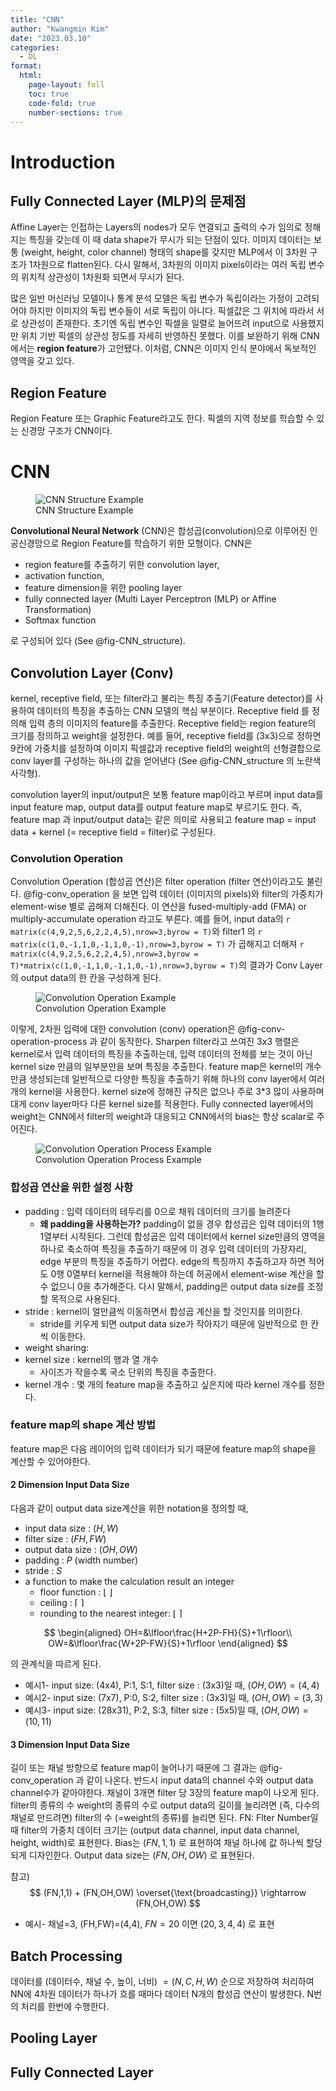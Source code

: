 ```yaml
---
title: "CNN"
author: "Kwangmin Kim"
date: "2023.03.10"
categories: 
  - DL
format: 
  html:
    page-layout: full
    toc: true
    code-fold: true
    number-sections: true
---
```


# Introduction

## Fully Connected Layer (MLP)의 문제점

Affine Layer는 인접하는 Layers의 nodes가 모두 연결되고 출력의 수가 임의로 정해지는 특징을 갖는데 이 때 data shape가 무시가 되는 단점이 있다. 이미지 데이터는 보통 (weight, height, color channel) 형태의 shape를 갖지만 MLP에서 이 3차원 구조가 1차원으로 flatten된다. 다시 말해서, 3차원의 이미지 pixels이라는 여러 독립 변수의 위치적 상관성이 1차원화 되면서 무시가 된다.

많은 일반 머신러닝 모델이나 통계 분석 모델은 독립 변수가 독립이라는 가정이 고려되어야 하지만 이미지의 독립 변수들이 서로 독립이 아니다. 픽셀값은 그 위치에 따라서 서로 상관성이 존재한다. 초기엔 독립 변수인 픽셀을 일렬로 늘어뜨려 input으로 사용했지만 위치 기반 픽셀의 상관성 정도를 자세히 반영하진 못했다. 이를 보완하기 위해 CNN에서는 **region feature**가 고안됐다. 이처럼, CNN은 이미지 인식 분야에서 독보적인 영역을 갖고 있다.

## Region Feature

Region Feature 또는 Graphic Feature라고도 한다. 픽셀의 지역 정보를 학습할 수 있는 신경망 구조가 CNN이다. 

# CNN

![CNN Structure Example](../../../../../images/cnn/figure1.png){#fig-CNN_structure}

**Convolutional Neural Network** (CNN)은 합성곱(convolution)으로 이루어진 인공신경망으로 Region Feature를 학습하기 위한 모형이다. CNN은 

* region feature를 추출하기 위한 convolution layer, 
* activation function,
* feature dimension을 위한 pooling layer 
* fully connected layer (Multi Layer Perceptron (MLP) or Affine Transformation)
* Softmax function

로 구성되어 있다 (See @fig-CNN_structure).


## Convolution Layer (Conv)

kernel, receptive field, 또는 filter라고 불리는 특징 추출기(Feature detector)를 사용하여 데이터의 특징을 추출하는 CNN 모델의 핵심 부분이다. Receptive field 를 정의해 입력 층의 이미지의 feature를 추출한다. Receptive field는 region feature의 크기를 정의하고 weight을 설정한다. 예를 들어, receptive field를 (3x3)으로 정하면 9칸에 가중치를 설정하여 이미지 픽셀값과 receptive field의 weight의 선형결합으로 conv layer를 구성하는 하나의 값을 얻어낸다 (See @fig-CNN_structure 의 노란색 사각형). 

convolution layer의 input/output은 보통 feature map이라고 부르며 input data를 input feature map, output data를 output feature map로 부르기도 한다. 즉, feature map 과 input/output data는 같은 의미로 사용되고 feature map = input data + kernel (= receptive field = filter)로 구성된다.


### Convolution Operation 

Convolution Operation (합성곱 연산)은 filter operation (filter 연산)이라고도 불린다. @fig-conv_operation 을 보면 입력 데이터 (이미지의 pixels)와 filter의 가중치가 element-wise 별로 곱해져 더해진다. 이 연산을 fused-multiply-add (FMA) or multiply-accumulate operation 라고도 부른다. 예를 들어, input data의 `r matrix(c(4,9,2,5,6,2,2,4,5),nrow=3,byrow = T)`와 filter1 의 `r  matrix(c(1,0,-1,1,0,-1,1,0,-1),nrow=3,byrow = T)` 가 곱해지고 더해져 `r matrix(c(4,9,2,5,6,2,2,4,5),nrow=3,byrow = T)*matrix(c(1,0,-1,1,0,-1,1,0,-1),nrow=3,byrow = T)`의 결과가 Conv Layer의 output data의 한 칸을 구성하게 된다. 

![Convolution Operation Example](../../../../../images/cnn/figure2.png){#fig-conv_operation}

이렇게, 2차원 입력에 대한 convolution (conv) operation은 @fig-conv-operation-process 과 같이 동작한다. Sharpen filter라고 쓰여진 3x3 행렬은 kernel로서 입력 데이터의 특징을 추출하는데, 입력 데이터의 전체를 보는 것이 
아닌 kernel size 만큼의 일부분만을 보며 특징을 추출한다. feature map은 kernel의 개수만큼 생성되는데 일반적으로 다양한 특징을 추출하기 위해 하나의 conv layer에서 여러개의 kernel을 사용한다. kernel size에 정해진 규칙은 없으나 주로 3*3 많이 사용하며 대게 conv layer마다 다른 kernel size를 적용한다. Fully connected layer에서의 weight는 CNN에서 filter의 weight과 대응되고 CNN에서의 bias는 항상 scalar로 주어진다.

![Convolution Operation Process Example](../../../../../images/cnn/figure3.gif){#fig-conv-operation-process}

### 합성곱 연산을 위한 설정 사항

- padding : 입력 데이터의 테두리를 0으로 채워 데이터의 크기를 늘려준다
    - **왜 padding을 사용하는가?** padding이 없을 경우 합성곱은 입력 데이터의 1행 1열부터 시작된다. 그런데 합성곱은 입력 데이터에서 kernel size만큼의 영역을 하나로 축소하여 특징을 추출하기 때문에 이 경우 입력 데이터의 가장자리, edge 부분의 특징을 추출하기 어렵다. edge의 특징까지 추출하고자 하면 적어도 0행 0열부터 kernel을 적용해야 하는데 허공에서 element-wise 계산을 할 수 없으니 0을 추가해준다. 다시 말해서, padding은 output data size를 조정할 목적으로 사용된다.
- stride : kernel이 얼만큼씩 이동하면서 합성곱 계산을 할 것인지를 의미한다.
    - stride를 키우게 되면 output data size가 작아지기 때문에 일반적으로 한 칸씩 이동한다.
- weight sharing:    
- kernel size : kernel의 행과 열 개수
    - 사이즈가 작을수록 국소 단위의 특징을 추출한다.
- kernel 개수 : 몇 개의 feature map을 추출하고 싶은지에 따라 kernel 개수를 정한다.


### feature map의 shape 계산 방법

feature map은 다음 레이어의 입력 데이터가 되기 때문에 feature map의 shape을 계산할 수 있어야한다.

#### 2 Dimension Input Data Size

다음과 같이 output data size계산을 위한 notation을 정의할 때,

* input data size : $(H,W)$
* filter size : $(FH, FW)$
* output data size : $(OH, OW)$
* padding : $P$ (width number)
* stride : $S$
* a function to make the calculation result an integer
  * floor function : $\lfloor \text{ } \rfloor$
  * ceiling : $\lceil \text{ } \rceil$
  * rounding to the nearest integer: $\lfloor \text{ } \rceil$

$$
\begin{aligned}
  OH=&\lfloor\frac{H+2P-FH}{S}+1\rfloor\\
  OW=&\lfloor\frac{W+2P-FW}{S}+1\rfloor
\end{aligned}
$$

의 관계식을 따르게 된다.

* 예시1- input size: (4x4), P:1, S:1, filter size : (3x3)일 때, $(OH,OW)=(4,4)$
* 예시2- input size: (7x7), P:0, S:2, filter size : (3x3)일 때, $(OH,OW)=(3,3)$
* 예시3- input size: (28x31), P:2, S:3, filter size : (5x5)일 때, $(OH,OW)=(10,11)$

#### 3 Dimension Input Data Size

길이 또는 채널 방향으로 feature map이 늘어나기 때문에 그 결과는 @fig-conv_operation 과 같이 나온다. 반드시 input data의 channel 수와 output data channel수가 같아야한다. 채널이 3개면 filter 당 3장의 feature map이 나오게 된다. filter의 종류의 수 weight의 종류의 수로 output data의 길이를 늘리려면 (즉, 다수의 채널로 만드려면) filter의 수 (=weight의 종류)를 늘리면 된다. FN: Flter Number일 때  filter의 가중치 데이터 크기는 (output data channel, input data channel, height, width)로 표현한다. Bias는 $(FN,1,1)$ 로 표현하여 채널 하나에 값 하나씩 할당되게 디자인한다. Output data size는 $(FN,OH,OW)$ 로 표현된다. 

참고) 
$$
(FN,1,1) + (FN,OH,OW) \overset{\text{broadcasting}} \rightarrow (FN,OH,OW) 
$$

* 예시- 채널=3, (FH,FW)=(4,4), $FN=20$ 이면 $(20,3,4,4)$ 로 표현

## Batch Processing

데이터를 (데이터수, 채널 수, 높이, 너비) $= (N,C,H,W)$ 순으로 저장하여 처리하여 NN에 4차원 데이터가 하나가 흐를 때마다 데이터 N개의 합성곱 연산이 발생한다. N번의 처리를 한번에 수행한다.

## Pooling Layer

## Fully Connected Layer